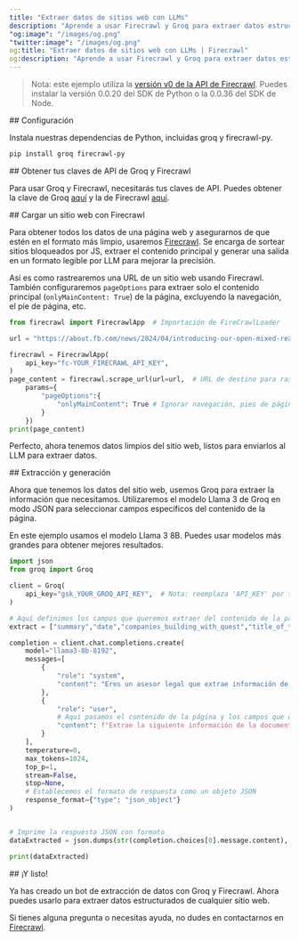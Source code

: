 ```yaml
---
title: "Extraer datos de sitios web con LLMs"
description: "Aprende a usar Firecrawl y Groq para extraer datos estructurados de una página web con pocas líneas de código."
"og:image": "/images/og.png"
"twitter:image": "/images/og.png"
og:title: "Extraer datos de sitios web con LLMs | Firecrawl"
og:description: "Aprende a usar Firecrawl y Groq para extraer datos estructurados de una página web con pocas líneas de código."
---
```


> Nota: este ejemplo utiliza la [versión v0 de la API de Firecrawl](/es/v0/introduction). Puedes instalar la versión 0.0.20 del SDK de Python o la 0.0.36 del SDK de Node.

<div id="setup">
  ## Configuración
</div>

Instala nuestras dependencias de Python, incluidas groq y firecrawl-py.

```bash
pip install groq firecrawl-py
```

<div id="getting-your-groq-and-firecrawl-api-keys">
  ## Obtener tus claves de API de Groq y Firecrawl
</div>

Para usar Groq y Firecrawl, necesitarás tus claves de API. Puedes obtener la clave de Groq [aquí](https://groq.com) y la de Firecrawl [aquí](https://firecrawl.dev).

<div id="load-website-with-firecrawl">
  ## Cargar un sitio web con Firecrawl
</div>

Para obtener todos los datos de una página web y asegurarnos de que estén en el formato más limpio, usaremos [Firecrawl](https://firecrawl.dev). Se encarga de sortear sitios bloqueados por JS, extraer el contenido principal y generar una salida en un formato legible por LLM para mejorar la precisión.

Así es como rastrearemos una URL de un sitio web usando Firecrawl. También configuraremos `pageOptions` para extraer solo el contenido principal (`onlyMainContent: True`) de la página, excluyendo la navegación, el pie de página, etc.

```python
from firecrawl import FirecrawlApp  # Importación de FireCrawlLoader

url = "https://about.fb.com/news/2024/04/introducing-our-open-mixed-reality-ecosystem/"

firecrawl = FirecrawlApp(
    api_key="fc-YOUR_FIRECRAWL_API_KEY",
)
page_content = firecrawl.scrape_url(url=url,  # URL de destino para rastrear
    params={
        "pageOptions":{
            "onlyMainContent": True # Ignorar navegación, pies de página, etc.
        }
    })
print(page_content)
```

Perfecto, ahora tenemos datos limpios del sitio web, listos para enviarlos al LLM para extraer datos.

<div id="extraction-and-generation">
  ## Extracción y generación
</div>

Ahora que tenemos los datos del sitio web, usemos Groq para extraer la información que necesitamos. Utilizaremos el modelo Llama 3 de Groq en modo JSON para seleccionar campos específicos del contenido de la página.

En este ejemplo usamos el modelo Llama 3 8B. Puedes usar modelos más grandes para obtener mejores resultados.

```python
import json
from groq import Groq

client = Groq(
    api_key="gsk_YOUR_GROQ_API_KEY",  # Nota: reemplaza 'API_KEY' por tu clave de API real de Groq
)

# Aquí definimos los campos que queremos extraer del contenido de la página
extract = ["summary","date","companies_building_with_quest","title_of_the_article","people_testimonials"]

completion = client.chat.completions.create(
    model="llama3-8b-8192",
    messages=[
        {
            "role": "system",
            "content": "Eres un asesor legal que extrae información de documentos en formato JSON."
        },
        {
            "role": "user",
            # Aquí pasamos el contenido de la página y los campos que queremos extraer
            "content": f"Extrae la siguiente información de la documentación proporcionada:\nContenido de la página:\n\n{page_content}\n\nInformación a extraer: {extract}"
        }
    ],
    temperature=0,
    max_tokens=1024,
    top_p=1,
    stream=False,
    stop=None,
    # Establecemos el formato de respuesta como un objeto JSON
    response_format={"type": "json_object"}
)


# Imprime la respuesta JSON con formato
dataExtracted = json.dumps(str(completion.choices[0].message.content), indent=4)

print(dataExtracted)
```

<div id="and-voila">
  ## ¡Y listo!
</div>

Ya has creado un bot de extracción de datos con Groq y Firecrawl. Ahora puedes usarlo para extraer datos estructurados de cualquier sitio web.

Si tienes alguna pregunta o necesitas ayuda, no dudes en contactarnos en [Firecrawl](https://firecrawl.dev).